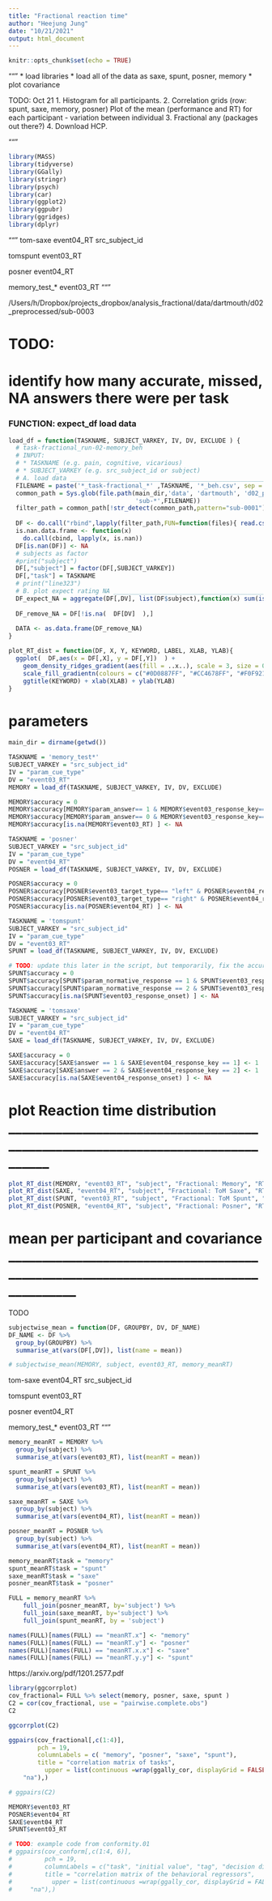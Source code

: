 ```yaml
---
title: "Fractional reaction time"
author: "Heejung Jung"
date: "10/21/2021"
output: html_document
---
```


```r
knitr::opts_chunk$set(echo = TRUE)
```

"""
* load libraries
* load all of the data as saxe, spunt, posner, memory
* plot covariance

TODO: Oct 21
1. Histogram for all participants. 
2. Correlation grids (row: spunt, saxe, memory, posner)
   Plot of the mean (performance and RT) for each participant - variation between individual 
3. Fractional any (packages  out there?)
4. Download HCP. 


"""
```r
library(MASS)
library(tidyverse)
library(GGally)
library(stringr)
library(psych)
library(car)
library(ggplot2)
library(ggpubr)
library(ggridges)
library(dplyr)
```


"""
tom-saxe
event04_RT
src_subject_id

tomspunt
event03_RT

posner
event04_RT

memory_test_*
event03_RT
"""

/Users/h/Dropbox/projects_dropbox/analysis_fractional/data/dartmouth/d02_preprocessed/sub-0003

# TODO:
# identify how many accurate, missed, NA answers there were per task


### FUNCTION: expect_df load data
```r
load_df = function(TASKNAME, SUBJECT_VARKEY, IV, DV, EXCLUDE ) {
  # task-fractional_run-02-memory_beh
  # INPUT:
  # * TASKNAME (e.g. pain, cognitive, vicarious)
  # * SUBJECT_VARKEY (e.g. src_subject_id or subject)
  # A. load data ______________________________________________________________
  FILENAME = paste('*_task-fractional_*' ,TASKNAME, '*_beh.csv', sep = "")
  common_path = Sys.glob(file.path(main_dir,'data', 'dartmouth', 'd02_preprocessed',
                                   'sub-*',FILENAME))
  filter_path = common_path[!str_detect(common_path,pattern="sub-0001")]
  
  DF <- do.call("rbind",lapply(filter_path,FUN=function(files){ read.csv(files)}))
  is.nan.data.frame <- function(x)
    do.call(cbind, lapply(x, is.nan))
  DF[is.nan(DF)] <- NA
  # subjects as factor
  #print("subject")
  DF[,"subject"] = factor(DF[,SUBJECT_VARKEY])
  DF[,"task"] = TASKNAME
  # print("line323")
  # B. plot expect rating NA ___________________________________________________
  DF_expect_NA = aggregate(DF[,DV], list(DF$subject),function(x) sum(is.na(x)))
  
  DF_remove_NA = DF[!is.na(  DF[DV]  ),]
  
  DATA <- as.data.frame(DF_remove_NA)
}
```


```r
plot_RT_dist = function(DF, X, Y, KEYWORD, LABEL, XLAB, YLAB){
  ggplot(  DF,aes(x = DF[,X], y = DF[,Y])  ) +
    geom_density_ridges_gradient(aes(fill = ..x..), scale = 3, size = 0.3    ) +
    scale_fill_gradientn(colours = c("#0D0887FF", "#CC4678FF", "#F0F921FF"),name = LABEL) +
    ggtitle(KEYWORD) + xlab(XLAB) + ylab(YLAB) 
}
```

# parameters

```r
main_dir = dirname(getwd())
```

```r
TASKNAME = 'memory_test*'
SUBJECT_VARKEY = "src_subject_id"
IV = "param_cue_type"
DV = "event03_RT"
MEMORY = load_df(TASKNAME, SUBJECT_VARKEY, IV, DV, EXCLUDE)

MEMORY$accuracy = 0
MEMORY$accuracy[MEMORY$param_answer== 1 & MEMORY$event03_response_key== 1] <- 1
MEMORY$accuracy[MEMORY$param_answer== 0 & MEMORY$event03_response_key== 0] <- 1
MEMORY$accuracy[is.na(MEMORY$event03_RT) ] <- NA
```

```r
TASKNAME = 'posner'
SUBJECT_VARKEY = "src_subject_id"
IV = "param_cue_type"
DV = "event04_RT"
POSNER = load_df(TASKNAME, SUBJECT_VARKEY, IV, DV, EXCLUDE)

POSNER$accuracy = 0
POSNER$accuracy[POSNER$event03_target_type== "left" & POSNER$event04_response_keyname== "left"] <- 1
POSNER$accuracy[POSNER$event03_target_type== "right" & POSNER$event04_response_keyname== "right"] <- 1
POSNER$accuracy[is.na(POSNER$event04_RT) ] <- NA
```

```r
TASKNAME = 'tomspunt'
SUBJECT_VARKEY = "src_subject_id"
IV = "param_cue_type"
DV = "event03_RT"
SPUNT = load_df(TASKNAME, SUBJECT_VARKEY, IV, DV, EXCLUDE)

# TODO: update this later in the script, but temporarily, fix the accuracy scores here.
SPUNT$accuracy = 0
SPUNT$accuracy[SPUNT$param_normative_response == 1 & SPUNT$event03_response_key == 1] <- 1
SPUNT$accuracy[SPUNT$param_normative_response == 2 & SPUNT$event03_response_key == 3] <- 1
SPUNT$accuracy[is.na(SPUNT$event03_response_onset) ] <- NA
```

```r
TASKNAME = 'tomsaxe'
SUBJECT_VARKEY = "src_subject_id"
IV = "param_cue_type"
DV = "event04_RT"
SAXE = load_df(TASKNAME, SUBJECT_VARKEY, IV, DV, EXCLUDE)

SAXE$accuracy = 0
SAXE$accuracy[SAXE$answer == 1 & SAXE$event04_response_key == 1] <- 1
SAXE$accuracy[SAXE$answer == 2 & SAXE$event04_response_key == 2] <- 1
SAXE$accuracy[is.na(SAXE$event04_response_onset) ] <- NA
```



# plot Reaction time distribution ________________________________________________________________________________
```r
plot_RT_dist(MEMORY, "event03_RT", "subject", "Fractional: Memory", "RT (s)", "Reaction Time (sec)", "subjects")
plot_RT_dist(SAXE, "event04_RT", "subject", "Fractional: ToM Saxe", "RT (s)", "Reaction Time (sec)", "subjects")
plot_RT_dist(SPUNT, "event03_RT", "subject", "Fractional: ToM Spunt", "RT (s)", "Reaction Time (sec)", "subjects")
plot_RT_dist(POSNER, "event04_RT", "subject", "Fractional: Posner", "RT (s)", "Reaction Time (sec)", "subjects")

```


# mean per participant and covariance ____________________________________________________________________________________

TODO
```r
subjectwise_mean = function(DF, GROUPBY, DV, DF_NAME)
DF_NAME <- DF %>%
  group_by(GROUPBY) %>%
  summarise_at(vars(DF[,DV]), list(name = mean))

```


```r
# subjectwise_mean(MEMORY, subject, event03_RT, memory_meanRT)
```
tom-saxe
event04_RT
src_subject_id

tomspunt
event03_RT

posner
event04_RT

memory_test_*
event03_RT
"""
```r
memory_meanRT = MEMORY %>%
  group_by(subject) %>%
  summarise_at(vars(event03_RT), list(meanRT = mean)) 

spunt_meanRT = SPUNT %>%
  group_by(subject) %>%
  summarise_at(vars(event03_RT), list(meanRT = mean))

saxe_meanRT = SAXE %>%
  group_by(subject) %>%
  summarise_at(vars(event04_RT), list(meanRT = mean))

posner_meanRT = POSNER %>%
  group_by(subject) %>%
  summarise_at(vars(event04_RT), list(meanRT = mean))

memory_meanRT$task = "memory"
spunt_meanRT$task = "spunt"
saxe_meanRT$task = "saxe"
posner_meanRT$task = "posner"
```


```r
FULL = memory_meanRT %>%
    full_join(posner_meanRT, by='subject') %>%
    full_join(saxe_meanRT, by='subject') %>%
    full_join(spunt_meanRT, by = 'subject')

```

```r
names(FULL)[names(FULL) == "meanRT.x"] <- "memory"
names(FULL)[names(FULL) == "meanRT.y"] <- "posner"
names(FULL)[names(FULL) == "meanRT.x.x"] <- "saxe"
names(FULL)[names(FULL) == "meanRT.y.y"] <- "spunt"
```


https://arxiv.org/pdf/1201.2577.pdf
```r
library(ggcorrplot)
cov_fractional= FULL %>% select(memory, posner, saxe, spunt )
C2 = cor(cov_fractional, use = "pairwise.complete.obs")
C2
```

```r
ggcorrplot(C2)
```


```r
ggpairs(cov_fractional[,c(1:4)], 
        pch = 19, 
        columnLabels = c( "memory", "posner", "saxe", "spunt"), 
        title = "correlation matrix of tasks", 
          upper = list(continuous =wrap(ggally_cor, displayGrid = FALSE), combo = "box_no_facet", discrete = "facetbar", na =
    "na"),)
```

```r
# ggpairs(C2)
```

```r
MEMORY$event03_RT
POSNER$event04_RT
SAXE$event04_RT
SPUNT$event03_RT
```


```r
# TODO: example code from conformity.01
# ggpairs(cov_conform[,c(1:4, 6)], 
#         pch = 19, 
#         columnLabels = c("task", "initial value", "tag", "decision difficulty", "initial value x tag"), 
#         title = "correlation matrix of the behavioral regressors", 
#           upper = list(continuous =wrap(ggally_cor, displayGrid = FALSE), combo = "box_no_facet", discrete = "facetbar", na =
#     "na"),)
```

